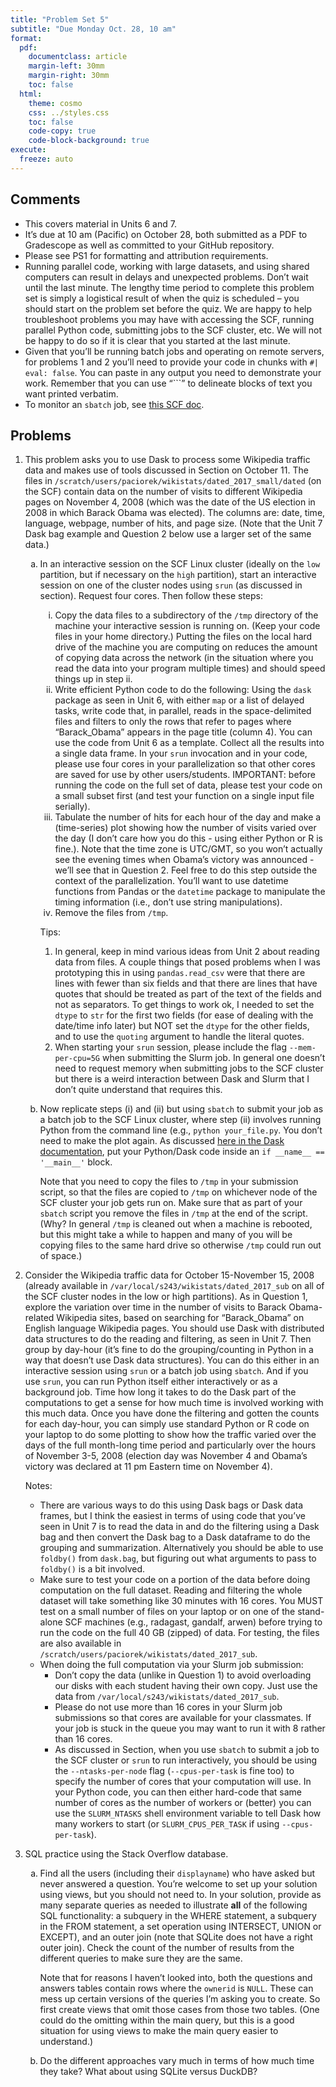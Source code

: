 ```yaml
---
title: "Problem Set 5"
subtitle: "Due Monday Oct. 28, 10 am"
format:
  pdf:
    documentclass: article
    margin-left: 30mm
    margin-right: 30mm
    toc: false
  html:
    theme: cosmo
    css: ../styles.css
    toc: false
    code-copy: true
    code-block-background: true
execute:
  freeze: auto
---
```


## Comments

- This covers material in Units 6 and 7.
- It's due at 10 am (Pacific) on October 28, both submitted as a PDF to Gradescope as well as committed to your GitHub repository.
- Please see PS1 for formatting and attribution requirements.
- Running parallel code, working with large datasets, and using shared computers can result in delays and unexpected problems. Don't wait until the last minute. The lengthy time period to complete this problem set is simply a logistical result of when the quiz is scheduled -- you should start on the problem set before the quiz. We are happy to help troubleshoot problems you may have with accessing the SCF, running parallel Python code, submitting jobs to the SCF cluster, etc. We will not be happy to do so if it is clear that you started at the last minute.
- Given that you'll be running batch jobs and operating on remote servers, for problems 1 and 2 you'll need to provide your code in chunks with `#| eval: false`. You can paste in any output you need to demonstrate your work. Remember that you can use "\`\`\`" to delineate blocks of text you want printed verbatim.
- To monitor an `sbatch` job, see [this SCF doc](https://statistics.berkeley.edu/computing/servers/cluster/monitoring).

## Problems

1. This problem asks you to use Dask to process some Wikipedia traffic data and makes use of tools discussed in Section on October 11. The files in `/scratch/users/paciorek/wikistats/dated_2017_small/dated` (on the SCF) contain data on the number of visits to different Wikipedia pages on November 4, 2008 (which was the date of the US election in 2008 in which Barack Obama was elected). The columns are: date, time, language, webpage, number of hits, and page size. (Note that the Unit 7 Dask bag example and Question 2 below use a larger set of the same data.)

   a. In an interactive session on the SCF Linux cluster (ideally on the `low` partition, but if necessary on the `high` partition), start an interactive session on one of the cluster nodes using `srun` (as discussed in section). Request four cores. Then follow these steps:
      i. Copy the data files to a subdirectory of the `/tmp` directory of the machine your interactive session is running on. (Keep your code files in your home directory.) Putting the files on the local hard drive of the machine you are computing on reduces the amount of copying data across the network (in the situation where you read the data into your program multiple times) and should speed things up in step ii. 
      ii. Write efficient Python code to do the following: Using the `dask` package as seen in Unit 6, with either `map` or a list of delayed tasks, write code that, in parallel, reads in the space-delimited files and filters to only the rows that refer to pages where "Barack_Obama" appears in the page title (column 4). You can use the code from Unit 6 as a template. Collect all the results into a single data frame. In your `srun` invocation and in your code, please use four cores in your parallelization so that other cores are saved for use by other users/students. IMPORTANT: before running the code on the full set of data, please test your code on a small subset first (and test your function on a single input file serially).
      iii. Tabulate the number of hits for each hour of the day and make a (time-series) plot showing how the number of visits varied over the day (I don't care how you do this - using either Python or R is fine.). Note that the time zone is UTC/GMT, so you won't actually see the evening times when Obama's victory was announced - we'll see that in Question 2. Feel free to do this step outside the context of the parallelization. You'll want to use datetime functions from Pandas or the `datetime` package to manipulate the timing information (i.e., don't use string manipulations).
      iv. Remove the files from `/tmp`.
     
      Tips:
         1. In general, keep in mind various ideas from Unit 2 about reading data from files. A couple things that posed problems when I was prototyping this in using `pandas.read_csv` were that there are lines with fewer than six fields and that there are lines that have quotes that should be treated as part of the text of the fields and not as separators. To get things to work ok, I needed to set the `dtype` to `str` for the first two fields (for ease of dealing with the date/time info later) but NOT set the `dtype` for the other fields, and to use the `quoting` argument to handle the literal quotes.
         2. When starting your `srun` session, please include the flag `--mem-per-cpu=5G` when submitting the Slurm job. In general one doesn't need to request memory when submitting jobs to the SCF cluster but there is a weird interaction between Dask and Slurm that I don't quite understand that requires this.

   b. Now replicate steps (i) and (ii) but using `sbatch` to submit your job as a batch job to the SCF Linux cluster, where step (ii) involves running Python from the command line (e.g., `python your_file.py`. You don't need to make the plot again. As discussed [here in the Dask documentation](https://docs.dask.org/en/stable/scheduling.html?highlight=__name__#standalone-python-scripts), put your Python/Dask code inside an `if __name__ == '__main__'` block.

      Note that you need to copy the files to `/tmp` in your submission script, so that the files are copied to `/tmp` on whichever node of the SCF cluster your job gets run on. Make sure that as part of your `sbatch` script you remove the files in `/tmp` at the end of the script. (Why? In general `/tmp` is cleaned out when a machine is rebooted, but this might take a while to happen and many of you will be copying files to the same hard drive so otherwise `/tmp` could run out of space.)
  
2. Consider the Wikipedia traffic data for October 15-November 15, 2008 (already available in `/var/local/s243/wikistats/dated_2017_sub` on all of the SCF cluster nodes in the low or high partitions). As in Question 1, explore the variation over time in the number of visits to Barack Obama-related Wikipedia sites, based on searching for “Barack_Obama” on English language Wikipedia pages. You should use Dask with distributed data structures to do the reading and filtering, as seen in Unit 7. Then group by day-hour (it's fine to do the grouping/counting in Python in a way that doesn't use Dask data structures). You can do this either in an interactive session using `srun` or a batch job using `sbatch`. And if you use `srun`, you can run Python itself either interactively or as a background job. Time how long it takes to do the Dask part of the computations to get a sense for how much time is involved working with this much data. Once you have done the filtering and gotten the counts for each day-hour, you can simply use standard Python or R code on your laptop to do some plotting to show how the traffic varied over the days of the full month-long time period and particularly over the hours of November 3-5, 2008 (election day was November 4 and Obama's victory was declared at 11 pm Eastern time on November 4). 

   Notes:
     - There are various ways to do this using Dask bags or Dask data frames, but I think the easiest in terms of using code that you've seen in Unit 7 is to read the data in and do the filtering using a Dask bag and then convert the Dask bag to a Dask dataframe to do the grouping and summarization. Alternatively you should be able to use `foldby()` from `dask.bag`, but figuring out what arguments to pass to `foldby()` is a bit involved.
     - Make sure to test your code on a portion of the data before doing computation on the full dataset. Reading and filtering the whole dataset will take something like 30 minutes with 16 cores. You MUST test on a small number of files on your laptop or on one of the stand-alone SCF machines (e.g., radagast, gandalf, arwen) before trying to run the code on the full 40 GB (zipped) of data. For testing, the files are also available in `/scratch/users/paciorek/wikistats/dated_2017_sub`.
     - When doing the full computation via your Slurm job submission:
         - Don't copy the data (unlike in Question 1) to avoid overloading our disks with each student having their own copy. Just use the data from `/var/local/s243/wikistats/dated_2017_sub`.
         -  Please do not use more than 16 cores in your Slurm job submissions so that cores are available for your classmates. If your job is stuck in the queue you may want to run it with 8 rather than 16 cores.
         - As discussed in Section, when you use `sbatch` to submit a job to the SCF cluster or `srun` to run interactively, you should be using the `--ntasks-per-node` flag (`--cpus-per-task` is fine too) to specify the number of cores that your computation will use. In your Python code, you can then either hard-code that same number of cores as the number of workers or (better) you can use the `SLURM_NTASKS`  shell environment variable to tell Dask how many workers to start (or `SLURM_CPUS_PER_TASK` if using `--cpus-per-task`). 

3. SQL practice using the Stack Overflow database.

   a. Find all the users (including their `displayname`) who have asked but never answered a question. You're welcome to set up your solution using views, but you should not need to. In your solution, provide as many separate queries as needed to illustrate **all** of the following SQL functionality: a subquery in the WHERE statement, a subquery in the FROM statement, a set operation using INTERSECT, UNION or EXCEPT), and an outer join (note that SQLite does not have a right outer join). Check the count of the number of results from the different queries to make sure they are the same.

      Note that for reasons I haven't looked into, both the questions and answers tables contain rows where the `ownerid` is `NULL`. These can mess up certain versions of the queries I'm asking you to create. So first create views that omit those cases from those two tables. (One could do the omitting within the main query, but this is a good situation for using views to make the main query easier to understand.)

   b. Do the different approaches vary much in terms of how much time they take? What about using SQLite versus DuckDB?